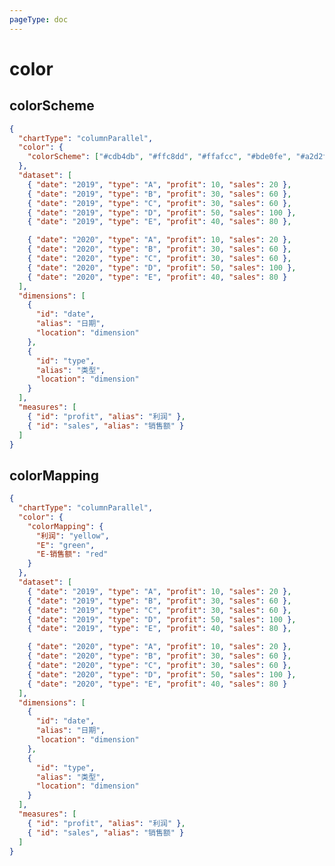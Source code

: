 ```yaml
---
pageType: doc
---
```



# color

## colorScheme

<BaseConfigColorScheme />

```json {3-5}
{
  "chartType": "columnParallel",
  "color": {
    "colorScheme": ["#cdb4db", "#ffc8dd", "#ffafcc", "#bde0fe", "#a2d2ff"]
  },
  "dataset": [
    { "date": "2019", "type": "A", "profit": 10, "sales": 20 },
    { "date": "2019", "type": "B", "profit": 30, "sales": 60 },
    { "date": "2019", "type": "C", "profit": 30, "sales": 60 },
    { "date": "2019", "type": "D", "profit": 50, "sales": 100 },
    { "date": "2019", "type": "E", "profit": 40, "sales": 80 },

    { "date": "2020", "type": "A", "profit": 10, "sales": 20 },
    { "date": "2020", "type": "B", "profit": 30, "sales": 60 },
    { "date": "2020", "type": "C", "profit": 30, "sales": 60 },
    { "date": "2020", "type": "D", "profit": 50, "sales": 100 },
    { "date": "2020", "type": "E", "profit": 40, "sales": 80 }
  ],
  "dimensions": [
    {
      "id": "date",
      "alias": "日期",
      "location": "dimension"
    },
    {
      "id": "type",
      "alias": "类型",
      "location": "dimension"
    }
  ],
  "measures": [
    { "id": "profit", "alias": "利润" },
    { "id": "sales", "alias": "销售额" }
  ]
}
```

## colorMapping

<BaseConfigColorMapping />

```json {3-8}
{
  "chartType": "columnParallel",
  "color": {
    "colorMapping": {
      "利润": "yellow",
      "E": "green",
      "E-销售额": "red"
    }
  },
  "dataset": [
    { "date": "2019", "type": "A", "profit": 10, "sales": 20 },
    { "date": "2019", "type": "B", "profit": 30, "sales": 60 },
    { "date": "2019", "type": "C", "profit": 30, "sales": 60 },
    { "date": "2019", "type": "D", "profit": 50, "sales": 100 },
    { "date": "2019", "type": "E", "profit": 40, "sales": 80 },

    { "date": "2020", "type": "A", "profit": 10, "sales": 20 },
    { "date": "2020", "type": "B", "profit": 30, "sales": 60 },
    { "date": "2020", "type": "C", "profit": 30, "sales": 60 },
    { "date": "2020", "type": "D", "profit": 50, "sales": 100 },
    { "date": "2020", "type": "E", "profit": 40, "sales": 80 }
  ],
  "dimensions": [
    {
      "id": "date",
      "alias": "日期",
      "location": "dimension"
    },
    {
      "id": "type",
      "alias": "类型",
      "location": "dimension"
    }
  ],
  "measures": [
    { "id": "profit", "alias": "利润" },
    { "id": "sales", "alias": "销售额" }
  ]
}
```
